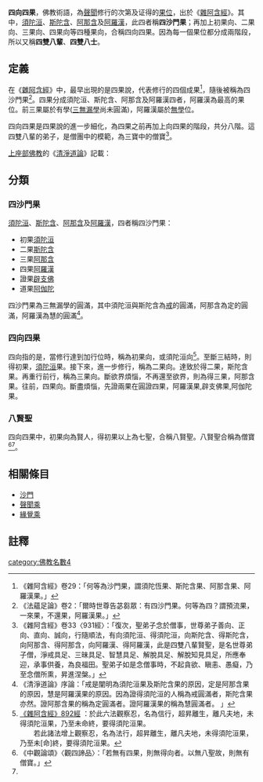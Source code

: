 {{佛教}}{{上座部佛教}}
'''四向四果'''，佛教術語，為[[聲聞|聲聞]]修行的次第及证得的[[果位|果位]]，出於《[[雜阿含經|雜阿含經]]》。其中，[[須陀洹|須陀洹]]、[[斯陀含|斯陀含]]、[[阿那含|阿那含]]及[[阿羅漢|阿羅漢]]，此四者稱'''四沙門果'''；再加上初果向、二果向、三果向、四果向等四種果向，合稱四向四果。因為每一個果位都分成兩階段，所以又稱'''四雙八輩'''、'''四雙八士'''。

==定義==
在《[[雜阿含經|雜阿含經]]》中，最早出現的是四果說，代表修行的四個成果<ref>《雜阿含經》卷29：「何等為沙門果，謂須陀恆果、斯陀含果、阿那含果、阿羅漢果。」</ref>，隨後被稱為四沙門果<ref>《法蘊足論》卷2：「爾時世尊告苾芻眾：有四沙門果。何等為四？謂預流果，一來果，不還果，阿羅漢果。」</ref>。四果分成須陀洹、斯陀含、阿那含及阿羅漢四者，阿羅漢為最高的果位。前三果屬於有學([[三無漏學|三無漏學]]尚未圓滿)，阿羅漢屬於[[無學_(消歧義)|無學]]位。

四向四果是四果說的進一步細化，為四果之前再加上向四果的階段，共分八階。這四雙八輩的弟子，是僧團中的模範，為三寶中的僧寶<ref name="雜931經">《雜阿含經》卷33〈931經〉：「復次，聖弟子念於僧事，世尊弟子善向、正向、直向、誠向，行隨順法，有向須陀洹、得須陀洹，向斯陀含、得斯陀含，向阿那含、得阿那含，向阿羅漢、得阿羅漢，此是四雙八輩賢聖，是名世尊弟子僧，淨戒具足、三昧具足、智慧具足、解脫具足、解脫知見具足，所應奉迎，承事供養，為良福田。聖弟子如是念僧事時，不起貪欲、瞋恚、愚癡，乃至念僧所熏，昇進涅槃。」</ref>。

[[上座部佛教|上座部佛教]]的《[[清淨道論|清淨道論]]》記載：
{{cquote|「四雙」：依雙數來說，指證得初道者（須陀洹）及證得（須陀洹）初果者為一雙，如是共有四雙。「八輩」：是依人而言，即證得初道者（須陀洹）為一，初果者為一，如是共有八人。此句中的人（purisa）與補特伽羅（puggala；梵文是pudgala）同義；此處的人指被教化者。「世尊的聲聞眾」：指依此雙數的四雙，或依單獨的八輩補特伽羅（人）為世尊的聲聞眾。}}

==分類==
===四沙門果===
[[須陀洹|須陀洹]]、[[斯陀含|斯陀含]]、[[阿那含|阿那含]]及[[阿羅漢|阿羅漢]]，四者稱四沙門果：
*初果[[須陀洹|須陀洹]]
*二果[[斯陀含|斯陀含]]
*三果[[阿那含|阿那含]]
*四果[[阿羅漢|阿羅漢]]
*證果[[辟支佛|辟支佛]]
*道果[[佛陀|阿伽陀]]

四沙門果為三無漏學的圓滿，其中須陀洹與斯陀含為[[尸羅|戒]]的圓滿，阿那含為定的圓滿，阿羅漢為慧的圓滿<ref>《清淨道論》序論：「戒是闡明為須陀洹果及斯陀含果的原因，定是阿那含果的原因，慧是阿羅漢果的原因。因為證得須陀洹的人稱為戒圓滿者，斯陀含果亦然。證阿那含果的稱為定圓滿者。證阿羅漢果的稱為慧圓滿者。 」</ref>。

===四向四果===
四向指的是，當修行達到加行位時，稱為初果向，或須陀洹向<ref>[http://agama.buddhason.org/SA/SA0892.htm 《雜阿含經》892經] {{Wayback|url=http://agama.buddhason.org/SA/SA0892.htm |date=20160304215537 }}：於此六法觀察忍，名為信行，超昇離生，離凡夫地，未得須陀洹果，乃至未命終，要得須陀洹果。<br/>
　　若此諸法增上觀察忍，名為法行，超昇離生，離凡夫地，未得須陀洹果，乃至未[命]終，要得須陀洹果。</ref>。至斷三結時，則得初果，[[須陀洹|須陀洹]]果。接下來，進一步修行，稱為二果向。達致於得二果，斯陀含果。再重行前行，稱為三果向。斷欲界煩惱，不再還至欲界，則為得三果，阿那含果。往前，四果向。斷盡煩惱，先證兩果在圓證四果，阿羅漢果,辟支佛果,阿伽陀果。

===八賢聖===
四向四果中，初果向為賢人，得初果以上為七聖，合稱八賢聖。八賢聖合稱為僧寶<ref>《中觀論頌》〈觀四諦品〉：「若無有四果，則無得向者。以無八聖故，則無有僧寶。」</ref><ref name="雜931經"/>。

==相關條目==
*[[沙門|沙門]]
* [[聲聞乘|聲聞乘]]
* [[緣覺乘|緣覺乘]]

==註釋==
<small><references/></small>

{{佛教主题}}
[[category:佛教名數4|category:佛教名數4]]